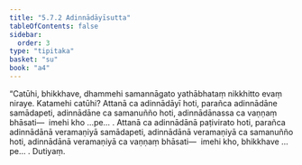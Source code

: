 ```yaml
---
title: "5.7.2 Adinnādāyīsutta"
tableOfContents: false
sidebar:
  order: 3
type: "tipitaka"
basket: "su"
book: "a4"
---
```



<DynamicBreadcrumb />

<Division number="265" book="a4">

<Paragraph number="1571" book="a4">
“Catūhi, bhikkhave, dhammehi samannāgato yathābhataṃ nikkhitto evaṃ niraye. Katamehi catūhi? Attanā ca adinnādāyī hoti, parañca adinnādāne samādapeti, adinnādāne ca samanuñño hoti, adinnādānassa ca vaṇṇaṃ bhāsati—  imehi kho …pe… .
</Paragraph>

<Paragraph number="1572" book="a4">
Attanā ca adinnādānā paṭivirato hoti, parañca adinnādānā veramaṇiyā samādapeti, adinnādānā veramaṇiyā ca samanuñño hoti, adinnādānā veramaṇiyā ca vaṇṇaṃ bhāsati—  imehi kho, bhikkhave …pe… .

</Paragraph>
</Division>

<Paragraph number="1573" type="center" book="a4">
Dutiyaṃ.
</Paragraph>